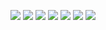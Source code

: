 ![](https://wordpressfreezonex.oss-accelerate.aliyuncs.com/videoTutorial/6.PNG)
![](https://wordpressfreezonex.oss-accelerate.aliyuncs.com/videoTutorial/7.PNG)
![](https://wordpressfreezonex.oss-accelerate.aliyuncs.com/videoTutorial/8.PNG)
![](https://wordpressfreezonex.oss-accelerate.aliyuncs.com/videoTutorial/9.PNG)
![](https://wordpressfreezonex.oss-accelerate.aliyuncs.com/videoTutorial/10.PNG)
![](https://wordpressfreezonex.oss-accelerate.aliyuncs.com/videoTutorial/11.PNG)
![](https://wordpressfreezonex.oss-accelerate.aliyuncs.com/videoTutorial/12.PNG)
